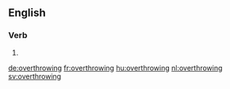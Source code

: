 ==English==

===Verb===
{{head|en|present participle}}

# {{present participle of|overthrow|lang=en}}

[[de:overthrowing]]
[[fr:overthrowing]]
[[hu:overthrowing]]
[[nl:overthrowing]]
[[sv:overthrowing]]